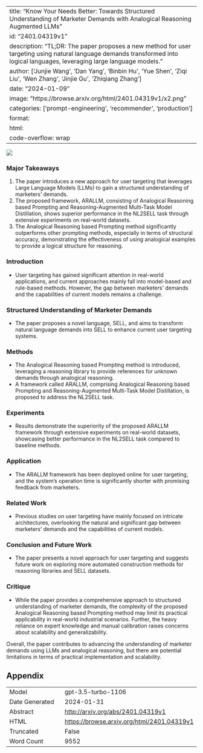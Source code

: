 
---
title: "Know Your Needs Better: Towards Structured Understanding of Marketer Demands with Analogical Reasoning Augmented LLMs"
id: "2401.04319v1"
description: "TL;DR: The paper proposes a new method for user targeting using natural language demands transformed into logical languages, leveraging large language models."
author: ['Junjie Wang', 'Dan Yang', 'Binbin Hu', 'Yue Shen', 'Ziqi Liu', 'Wen Zhang', 'Jinjie Gu', 'Zhiqiang Zhang']
date: "2024-01-09"
image: "https://browse.arxiv.org/html/2401.04319v1/x2.png"
categories: ['prompt-engineering', 'recommender', 'production']
format:
  html:
    code-overflow: wrap
---

![](https://browse.arxiv.org/html/2401.04319v1/x2.png)

### Major Takeaways
1. The paper introduces a new approach for user targeting that leverages Large Language Models (LLMs) to gain a structured understanding of marketers' demands.
2. The proposed framework, ARALLM, consisting of Analogical Reasoning based Prompting and Reasoning-Augmented Multi-Task Model Distillation, shows superior performance in the NL2SELL task through extensive experiments on real-world datasets.
3. The Analogical Reasoning based Prompting method significantly outperforms other prompting methods, especially in terms of structural accuracy, demonstrating the effectiveness of using analogical examples to provide a logical structure for reasoning.

### Introduction
- User targeting has gained significant attention in real-world applications, and current approaches mainly fall into model-based and rule-based methods. However, the gap between marketers' demands and the capabilities of current models remains a challenge.

### Structured Understanding of Marketer Demands
- The paper proposes a novel language, SELL, and aims to transform natural language demands into SELL to enhance current user targeting systems.

### Methods
- The Analogical Reasoning based Prompting method is introduced, leveraging a reasoning library to provide references for unknown demands through analogical reasoning.
- A framework called ARALLM, comprising Analogical Reasoning based Prompting and Reasoning-Augmented Multi-Task Model Distillation, is proposed to address the NL2SELL task.

### Experiments
- Results demonstrate the superiority of the proposed ARALLM framework through extensive experiments on real-world datasets, showcasing better performance in the NL2SELL task compared to baseline methods.
  
### Application
- The ARALLM framework has been deployed online for user targeting, and the system's operation time is significantly shorter with promising feedback from marketers.

### Related Work
- Previous studies on user targeting have mainly focused on intricate architectures, overlooking the natural and significant gap between marketers' demands and the capabilities of current models.

### Conclusion and Future Work
- The paper presents a novel approach for user targeting and suggests future work on exploring more automated construction methods for reasoning libraries and SELL datasets.

### Critique
- While the paper provides a comprehensive approach to structured understanding of marketer demands, the complexity of the proposed Analogical Reasoning based Prompting method may limit its practical applicability in real-world industrial scenarios. Further, the heavy reliance on expert knowledge and manual calibration raises concerns about scalability and generalizability.

Overall, the paper contributes to advancing the understanding of marketer demands using LLMs and analogical reasoning, but there are potential limitations in terms of practical implementation and scalability.

## Appendix

|          |          |
|----------|----------|
| Model     | gpt-3.5-turbo-1106       |
| Date Generated     | 2024-01-31       |
| Abstract | [http://arxiv.org/abs/2401.04319v1](http://arxiv.org/abs/2401.04319v1)        |
| HTML     | [https://browse.arxiv.org/html/2401.04319v1](https://browse.arxiv.org/html/2401.04319v1)       |
| Truncated       | False       |
| Word Count       | 9552       |